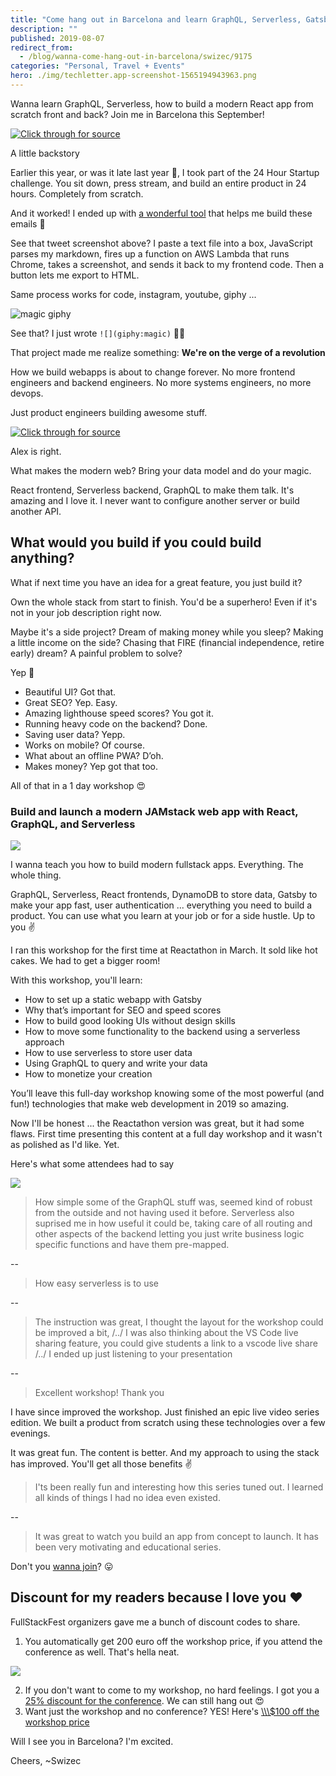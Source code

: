 ```yaml
---
title: "Come hang out in Barcelona and learn GraphQL, Serverless, Gatsby, ..."
description: ""
published: 2019-08-07
redirect_from:
  - /blog/wanna-come-hang-out-in-barcelona/swizec/9175
categories: "Personal, Travel + Events"
hero: ./img/techletter.app-screenshot-1565194943963.png
---
```


Wanna learn GraphQL, Serverless, how to build a modern React app from scratch front and back? Join me in Barcelona this September!

[![Click through for source](./img/techletter.app-screenshot-1565194943963.png)](https://twitter.com/FullStackFest/status/1157228136179933185)

A little backstory

Earlier this year, or was it late last year 🤔, I took part of the 24 Hour Startup challenge. You sit down, press stream, and build an entire product in 24 hours. Completely from scratch.

And it worked! I ended up with [a wonderful tool](https://techletter.app) that helps me build these emails 🎉

See that tweet screenshot above? I paste a text file into a box, JavaScript parses my markdown, fires up a function on AWS Lambda that runs Chrome, takes a screenshot, and sends it back to my frontend code. Then a button lets me export to HTML.

Same process works for code, instagram, youtube, giphy ...

![magic giphy](./img/media-12NUbkX6p4xOO4-giphy.gif)

See that? I just wrote `![](giphy:magic)` 🧙‍♂️

That project made me realize something: **We're on the verge of a revolution**

How we build webapps is about to change forever. No more frontend engineers and backend engineers. No more systems engineers, no more devops.

Just product engineers building awesome stuff.

[![Click through for source](./img/techletter.app-screenshot-1565194943871.png)](https://twitter.com/voidfiles/status/1157735774999080960)

Alex is right.

What makes the modern web? Bring your data model and do your magic.

React frontend, Serverless backend, GraphQL to make them talk. It's amazing and I love it. I never want to configure another server or build another API.

## What would you build if you could build anything?

What if next time you have an idea for a great feature, you just build it?

Own the whole stack from start to finish. You'd be a superhero! Even if it's not in your job description right now.

Maybe it's a side project? Dream of making money while you sleep? Making a little income on the side? Chasing that FIRE (financial independence, retire early) dream? A painful problem to solve?

Yep 💪

- Beautiful UI? Got that.
- Great SEO? Yep. Easy.
- Amazing lighthouse speed scores? You got it.
- Running heavy code on the backend? Done.
- Saving user data? Yepp.
- Works on mobile? Of course.
- What about an offline PWA? D’oh.
- Makes money? Yep got that too.

All of that in a 1 day workshop 😍

### Build and launch a modern JAMstack web app with React, GraphQL, and Serverless

[![](./img/48YsiTT.jpg)](https://2019.fullstackfest.com/workshops/build-and-launch-jamstack-react-graphql-serverless/)

I wanna teach you how to build modern fullstack apps. Everything. The whole thing.

GraphQL, Serverless, React frontends, DynamoDB to store data, Gatsby to make your app fast, user authentication ... everything you need to build a product. You can use what you learn at your job or for a side hustle. Up to you ✌️

I ran this workshop for the first time at Reactathon in March. It sold like hot cakes. We had to get a bigger room!

With this workshop, you'll learn:

- How to set up a static webapp with Gatsby
- Why that’s important for SEO and speed scores
- How to build good looking UIs without design skills
- How to move some functionality to the backend using a serverless approach
- How to use serverless to store user data
- Using GraphQL to query and write your data
- How to monetize your creation

You’ll leave this full-day workshop knowing some of the most powerful (and fun!) technologies that make web development in 2019 so amazing.

Now I'll be honest ... the Reactathon version was great, but it had some flaws. First time presenting this content at a full day workshop and it wasn't as polished as I'd like. Yet.

Here's what some attendees had to say

![](./img/dh0BIlm.png)

> How simple some of the GraphQL stuff was, seemed kind of robust from the outside and not having used it before. Serverless also suprised me in how useful it could be, taking care of all routing and other aspects of the backend letting you just write business logic specific functions and have them pre-mapped.

\--

> How easy serverless is to use

\--

> The instruction was great, I thought the layout for the workshop could be improved a bit, /../ I was also thinking about the VS Code live sharing feature, you could give students a link to a vscode live share /../ I ended up just listening to your presentation

\--

> Excellent workshop! Thank you

I have since improved the workshop. Just finished an epic live video series edition. We built a product from scratch using these technologies over a few evenings.

It was great fun. The content is better. And my approach to using the stack has improved. You'll get all those benefits ✌️

> I'ts been really fun and interesting how this series tuned out. I learned all kinds of things I had no idea even existed.

\--

> It was great to watch you build an app from concept to launch. It has been very motivating and educational series.

Don't you [wanna join](https://2019.fullstackfest.com/workshops/build-and-launch-jamstack-react-graphql-serverless/)? 😛

## Discount for my readers because I love you ❤️

FullStackFest organizers gave me a bunch of discount codes to share.

1.  You automatically get 200 euro off the workshop price, if you attend the conference as well. That's hella neat.

[![](./img/wkiVpBm.png)](https://2019.fullstackfest.com/workshops/build-and-launch-jamstack-react-graphql-serverless/)

2.  If you don't want to come to my workshop, no hard feelings. I got you a [25% discount for the conference](https://ti.to/codegram/full-stack-fest-2019/discount/SWIZEC). We can still hang out 😍
3.  Want just the workshop and no conference? YES! Here's [\\\\\\\$100 off the workshop price](https://ti.to/codegram/full-stack-fest-2019/discount/SWIZEC-WORKSHOP-100)

Will I see you in Barcelona? I'm excited.

Cheers, ~Swizec
